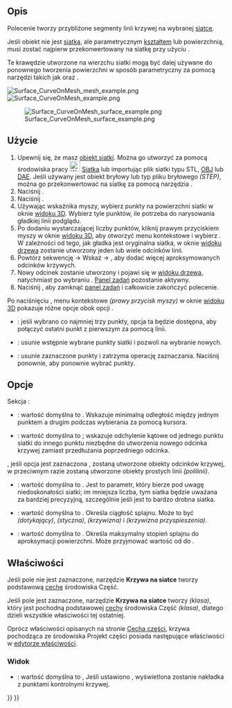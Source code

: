 <languages/>

{{Docnav/pl
|[[Surface_ExtendFace/pl|ExtendFace]]
|[[Surface_BlendCurve/pl|BlendCurve]]
|[[Surface_Workbench/pl|środowisko pracy Powierzchnia 3D]]
|IconL=Surface_ExtendFace.svg
|IconR=Surface_BlendCurve.svg
|IconC=Workbench_Surface.svg
}}

{{GuiCommand/pl
|Name=Surface CurveOnMesh
|Name/pl=Powierzchnia 3D: Krzywa na siatce
|MenuLocation=Surface → Curve on mesh
|Workbenches=[[Surface_Workbench/pl|Powierzchnia 3D]]|
|Version=0.17
}}

<span id="Description"></span>
==Opis==

Polecenie {{Button|[[File:Surface_CurveOnMesh.svg|16px]] '''Krzywa na siatce'''}} tworzy przybliżone segmenty linii krzywej na wybranej [[Mesh_Workbench/pl|siatce]].

Jeśli obiekt nie jest [[Mesh/pl|siatką]], ale parametrycznym [[Shape/pl|kształtem]] lub powierzchnią, musi zostać najpierw przekonwertowany na siatkę przy użyciu {{Button|[[File:Mesh_FromPartShape.svg|16px]] [[Mesh_FromPartShape/pl|Siatka z kształtu środowiska Część]]}}.

Te krawędzie utworzone na wierzchu siatki mogą być dalej używane do ponownego tworzenia powierzchni w sposób parametryczny za pomocą narzędzi takich jak {{Button|[[File:Surface_GeomFillSurface.svg|16px]] [[Surface_GeomFillSurface/pl|Wypełnianie krzywych granicznych]]}} oraz {{Button|[[File:Surface_Sections.svg|16px]] [[Surface_Sections/pl|Przekrój powierzchni]]}}.

[[File:Surface_CurveOnMesh_mesh_example.png]] [[File:Surface_CurveOnMesh_example.png]]

[[File:Surface_CurveOnMesh_surface_example.png]]

{{Caption|Powyżej po lewej: obiekt siatki z wybranymi punktami na powierzchni. Powyżej po prawej: linie utworzone przez wybranie kilku punktów na siatce. Na dole po lewej: parametryczna powierzchnia zrekonstruowana z przybliżeń odcinków przy użyciu narzędzia [[Surface_Sections/pl|Przekrój powierzchni]].}}

<span id="Usage"></span>
==Użycie==

# Upewnij się, że masz [[Mesh|obiekt siatki]]. Można go utworzyć za pomocą środowiska pracy [[File:Workbench_Mesh.svg|24px]] [[Mesh_Workbench/pl|Siatka]] lub importując plik siatki typu STL, [[Arch_OBJ/pl|OBJ]] lub [[Arch_DAE/pl|DAE]]. Jeśli używany jest obiekt bryłowy lub typ pliku bryłowego ''(STEP)'', można go przekonwertować na siatkę za pomocą narzędzia {{Button|[[File:Mesh_FromPartShape.svg|16px]] [[Mesh_FromPartShape/pl|Siatka z kształtu środowiska Część]]}}.
# Naciśnij {{Button|[[File:Surface_CurveOnMesh.svg|16px]] Krzywa na siatce}}.
# Naciśnij {{Button|Start}}.
# Używając wskaźnika myszy, wybierz punkty na powierzchni siatki w oknie [[3D_view/pl|widoku 3D]]. Wybierz tyle punktów, ile potrzeba do narysowania gładkiej linii podglądu.
# Po dodaniu wystarczającej liczby punktów, kliknij prawym przyciskiem myszy w oknie [[3D_view/pl|widoku 3D]], aby otworzyć menu kontekstowe i wybierz {{MenuCommand|Utwórz}}. W zależności od tego, jak gładka jest oryginalna siatka, w oknie [[Tree_view/pl|widoku drzewa]] zostanie utworzony jeden lub wiele odcinków linii.
# Powtórz sekwencję {{Button|Start}} → Wskaż → {{MenuCommand|Utwórz}}, aby dodać więcej aproksymowanych odcinków krzywych.
# Nowy odcinek zostanie utworzony i pojawi się w [[Tree_view/pl|widoku drzewa]], natychmiast po wybraniu {{MenuCommand|Utwórz}}. [[Task_panel/pl|Panel zadań]] pozostanie aktywny.
# Naciśnij {{Button|Zamknij}}, aby zamknąć [[Task_panel/pl|panel zadań]] i całkowicie zakończyć polecenie.

Po naciśnięciu {{Button|Start}}, menu kontekstowe ''(prawy przycisk myszy)'' w oknie [[3D_view/pl|widoku 3D]] pokazuje różne opcje obok opcji {{MenuCommand|Utwórz}}.
* {{MenuCommand|Zamknij polilinię}}: jeśli wybrano co najmniej trzy punkty, opcja ta będzie dostępna, aby połączyć ostatni punkt z pierwszym za pomocą linii.
* {{MenuCommand|Wyczyść}}: usunie wstępnie wybrane punkty siatki i pozwoli na wybranie nowych.
* {{MenuCommand|Anuluj}}: usunie zaznaczone punkty i zatrzyma operację zaznaczania. Naciśnij {{Button|Start}} ponownie, aby ponownie wybrać punkty.

<span id="Options"></span>
==Opcje==

{{Emphasis|(Ta informacja musi zostać potwierdzona).}}

Sekcja {{MenuCommand|Polilinia}}:
* {{MenuCommand|Tolerancja przyciągania do wierzchołków}}: wartość domyślna to {{Value|10 px}}. Wskazuje minimalną odległość między jednym punktem a drugim podczas wybierania za pomocą kursora.
* {{MenuCommand|Próg rozdzielenia}}: wartość domyślna to {{Value|45°}}; wskazuje odchylenie kątowe od jednego punktu siatki do innego punktu niezbędne do utworzenia nowego odcinka krzywej zamiast przedłużania poprzedniego odcinka.

{{MenuCommand|Aproksymacja krzywych}}, jeśli opcja jest zaznaczona {{CheckBox|TRUE| }}, zostaną utworzone obiekty odcinków krzywej, w przeciwnym razie zostaną utworzone obiekty prostych linii ''(polilinii)''.
* {{MenuCommand|Tolerancja siatki}}: wartość domyślna to {{Value|0.2}}. Jest to parametr, który bierze pod uwagę niedoskonałości siatki; im mniejsza liczba, tym siatka będzie uważana za bardziej precyzyjną, szczególnie jeśli jest to bardzo drobna siatka.
* {{MenuCommand|Ciągłość}}: wartość domyślna to {{Value|C2}}. Określa ciągłość splajnu. Może to być {{Value|C0}} ''(dotykający)'', {{Value|C1}} ''(styczna)'', {{Value|C2}} ''(krzywizna)'' i {{Value|C3}} ''(krzywizna przyspieszenia)''.
* {{MenuCommand|Maksymalny stopień zakrzywienia}}: wartość domyślna to {{Value|5}}. Określa maksymalny stopień splajnu do aproksymacji powierzchni. Może przyjmować wartość od {{Value|1}} do {{Value|8}}.

<span id="Properties"></span>
==Właściwości==

Jeśli pole {{CheckBox|FALSE|Przybliżenie splajnu}} nie jest zaznaczone, narzędzie '''Krzywa na siatce''' tworzy podstawową [[Part_Feature/pl|cechę]] środowiska Część.

Jeśli pole {{CheckBox|TRUE|Przybliżenie splajnu}} jest zaznaczone, narzędzie '''Krzywa na siatce''' tworzy {{Button|[[File:Part_Spline.svg|16px]] '''Part Spline'''}} ''(klasa{{incode|Part::Spline}})'', który jest pochodną podstawowej [[Part_Feature/pl|cechy]] środowiska Część ''(klasa{{incode|Part::Feature}})'', dlatego dzieli wszystkie właściwości tej ostatniej.

Oprócz właściwości opisanych na stronie [[Part_Feature/pl|Cecha części]], krzywa pochodząca ze środowiska Projekt części posiada następujące właściwości w [[Property_editor/pl|edytorze właściwości]].

<span id="View"></span>
===Widok===

{{TitleProperty|Podstawa}}

* {{PropertyView|Punkty kontrolne|Bool}}: wartość domyślna to {{FALSE/pl}}, Jeśli ustawiono {{TRUE/pl}}, wyświetlona zostanie nakładka z punktami kontrolnymi krzywej.


{{Docnav/pl
|[[Surface_ExtendFace/pl|ExtendFace]]
|[[Surface_BlendCurve/pl|BlendCurve]]
|[[Surface_Workbench/pl|środowisko pracy Powierzchnia 3D]]
|IconL=Surface_ExtendFace.svg
|IconR=Surface_BlendCurve.svg
|IconC=Workbench_Surface.svg
}}

{{Surface Tools navi{{#translation:}}}}
{{Userdocnavi{{#translation:}}}}